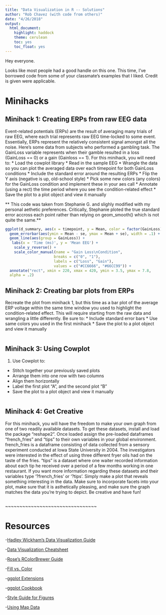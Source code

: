 ```yaml
---
title: "Data Visualization in R -- Solutions"
author: "Rob Chavez (with code from others)"
date: "4/26/2018"
output: 
  html_document: 
    highlight: haddock
    theme: cerulean
    toc: yes
    toc_float: yes
---
```


Hey everyone. 

Looks like most people had a good handle on this one. This time, I've borrowed code from some of your classmate's examples that I liked. Credit is given were applicable.




# Minihacks

## Minihack 1: Creating ERPs from raw EEG data 

Event-related potentials (ERPs) are the result of averaging many trials of raw EEG, where each trial represents raw EEG time-locked to some event. Essentially, ERPs represent the relatively consistent signal amongst all the noise. Here's some data from subjects who performed a gambling task. The GainLoss variable represents when their gamble resulted in a loss (GainLoss == 0) or a gain (Gainloss == 1). For this minihack, you will need to:
* Load the cowplot library
* Read in the sample EEG
* Wrangle the data so you can plot the averaged data over each timepoint for both GainLoss conditions
* Include the standard error around the resulting ERPs
* Flip the Y axis (negative is up, old-school style)
* Pick some new colors (any colors) for the GainLoss condition and implement these in your aes call
* Annotate (using a rect) the time period where you see the condition-related effect
* Save the plot to a plot object and view it manually

** This code was taken from Stephanie G. and slighly modified with my personal aethetic preferences. Critically, Stephanie ploted the true standard error accross each point rather than relying on geom_smooth() which is not quite the same.**
```r

ggplot(d_summary, aes(x = timepoint, y = Mean, color = factor(GainLoss))) +
  geom_errorbar(aes(ymin = Mean - se, ymax = Mean + se), width = .1) +
  geom_line(aes(group = GainLoss)) +
   labs(x = 'Time (ms)', y = 'Mean EEG') +
    scale_y_reverse() +
    scale_color_manual(name = "Gain Loss\nCondition",
                      breaks = c("0", "1"),
                      labels = c("Loss", "Gain"), 
                      values = c("#CC6666", "#66CC99")) +
  annotate("rect", xmin = 220, xmax = 420, ymin = 3.5, ymax = 7.8,
  alpha = .2)
```


## Minihack 2: Creating bar plots from ERPs  

Recreate the plot from minihack 1, but this time as a bar plot of the average ERP voltage within the same time window you used to highlight the condition-related effect. This will require starting from the raw data and wrangling a little differently. Be sure to:
* Include standard error bars
* Use same colors you used in the first minihack
* Save the plot to a plot object and view it manually

```r

```


## Minihack 3: Using Cowplot

1. Use Cowplot to:
* Stitch together your previously saved plots
* Arrange them into one row with two columns
* Align them horizontally
* Label the first plot "A", and the second plot "B"
* Save the plot to a plot object and view it manually


```r

```


## Minihack 4: Get Creative

For this minihack, you will have the freedom to make your own graph from one of two readily available datasets. To get these datasets, install and load the package "reshape2". Once loaded assign the pre-loaded dataframes "french_fries" and "tips" to their own variables in your global environment. french_fries is a dataframe consisting of data collected from a sensory experiment conducted at Iowa State University in 2004. The investigators were interested in the effect of using three different fryer oils had on the taste of the fries. "tips" is a dataset where one waiter recorded information about each tip he received over a period of a few months working in one restaurant. If you want more information regarding these datasets and their variables type '?french_fries' or '?tips'. Simply make a plot that reveals something interesting in the data. Make sure to incorporate facets into your plot, make sure that it is asthetically pleasing, and make sure the graph matches the data you're trying to depict. Be creative and have fun!

```r

```



~~~~~~~~~~~~~~~~~~~~~~~~~~~~~~~~

# Resources

-[Hadley Wickham's Data Visualization Guide](http://r4ds.had.co.nz/data-visualisation.html)

-[Data Visualization Cheatsheet](https://github.com/rstudio/cheatsheets/raw/master/data-visualization-2.1.pdf)

-[Rose's RColorBrewer Guide](https://blogs.uoregon.edu/rclub/2015/02/17/picking-pretty-plot-palates/)

-[Fill vs. Color](http://ggplot2.tidyverse.org/reference/aes_colour_fill_alpha.html)

-[ggplot Extensions](https://www.ggplot2-exts.org/ggiraph.html)

-[ggplot Cookbook](http://www.cookbook-r.com/Graphs/)

-[Style Guide for Figures](http://socviz.co/lookatdata.html#what-makes-bad-figures-bad)

-[Using Map Data](https://cran.r-project.org/web/packages/usmap/vignettes/mapping.html)

